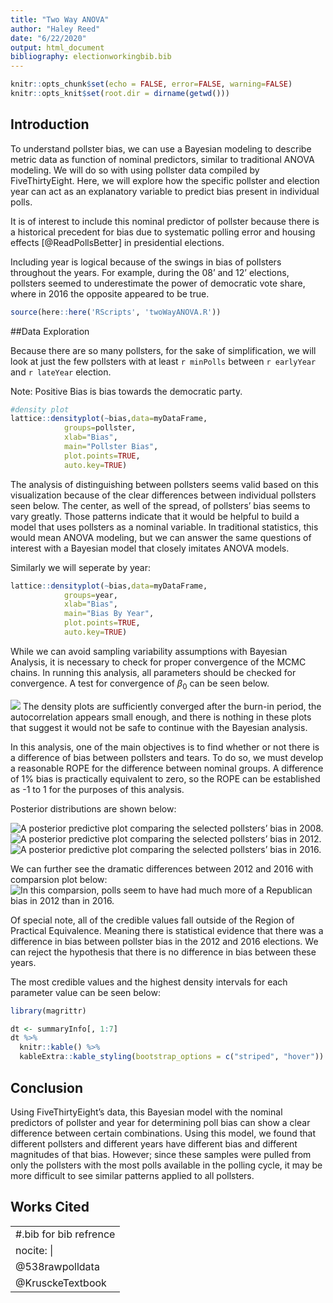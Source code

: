```yaml
---
title: "Two Way ANOVA"
author: "Haley Reed"
date: "6/22/2020"
output: html_document
bibliography: electionworkingbib.bib
---
```


```r
knitr::opts_chunk$set(echo = FALSE, error=FALSE, warning=FALSE)
knitr::opts_knit$set(root.dir = dirname(getwd()))
```

## Introduction

To understand pollster bias, we can use a Bayesian modeling to describe metric data as function of nominal predictors, similar to traditional ANOVA modeling. We will do so with using pollster data compiled by FiveThirtyEight. Here, we will explore how the specific pollster and election year can act as an explanatory variable to predict bias present in individual polls. 

It is of interest to include this nominal predictor of pollster because there is a historical precedent for bias due to systematic polling error and housing effects [@ReadPollsBetter] in presidential elections. 

Including year is logical because of the swings in bias of pollsters throughout the years. For example, during the 08' and 12' elections, pollsters seemed to underestimate the power of democratic vote share, where in 2016 the opposite appeared to be true.

```r
source(here::here('RScripts', 'twoWayANOVA.R'))
```

##Data Exploration

Because there are so many pollsters, for the sake of simplification, we will look at just the few pollsters with at least `r minPolls` between `r earlyYear` and `r lateYear` election.

Note: Positive Bias is bias towards the democratic party. 

```r
#density plot 
lattice::densityplot(~bias,data=myDataFrame,
            groups=pollster,
            xlab="Bias",
            main="Pollster Bias",
            plot.points=TRUE,
            auto.key=TRUE)
```

The analysis of distinguishing between pollsters seems valid based on this visualization because of the clear differences between individual pollsters seen below. The center, as well of the spread, of pollsters' bias seems to vary greatly. Those patterns indicate that it would be helpful to build a model that uses pollsters as a nominal variable. In traditional statistics, this would mean ANOVA modeling, but we can answer the same questions of interest with a Bayesian model that closely imitates ANOVA models. 

Similarly we will seperate by year:

```r
lattice::densityplot(~bias,data=myDataFrame,
            groups=year,
            xlab="Bias",
            main="Bias By Year",
            plot.points=TRUE,
            auto.key=TRUE)
```

While we can avoid sampling variability assumptions with Bayesian Analysis, it is necessary to check for proper convergence of the MCMC chains. In running this analysis, all parameters should be checked for convergence. A test for convergence of $\beta_{0}$ can be seen below.

![](Figures/YearPollsterNoramalHom-Diagb0.png)
The density plots are sufficiently converged after the burn-in period, the autocorrelation appears small enough, and there is nothing in these plots that suggest it would not be safe to continue with the Bayesian analysis.

In this analysis, one of the main objectives is to find whether or not there is a difference of bias between pollsters and tears. To do so, we must develop a reasonable ROPE for the difference between nominal groups. A difference of 1% bias is practically equivalent to zero, so the ROPE can be established as -1 to 1 for the purposes of this analysis.

Posterior distributions are shown below:

![A posterior predictive plot comparing the selected pollsters' bias in 2008.](Figures/YearPollsterNoramalHom-PostPred-2008.png)
![A posterior predictive plot comparing the selected pollsters' bias in 2012.](Figures/YearPollsterNoramalHom-PostPred-2012.png)
![A posterior predictive plot comparing the selected pollsters' bias in 2016.](Figures/YearPollsterNoramalHom-PostPred-2016.png)

We can further see the dramatic differences between 2012 and 2016 with comparsion plot below:
![In this comparsion, polls seem to have had much more of a Republican bias in 2012 than in 2016.](Figures/YearPollsterNormalHom-2012-vs-2008.png)

Of special note, all of the credible values fall outside of the Region of Practical Equivalence. Meaning there is statistical evidence that there was a difference in bias between pollster bias in the 2012 and 2016 elections. We can reject the hypothesis that there is no difference in bias between these years.

The most credible values and the highest density intervals for each parameter value can be seen below:

```r
library(magrittr)

dt <- summaryInfo[, 1:7]
dt %>%
  knitr::kable() %>%
  kableExtra::kable_styling(bootstrap_options = c("striped", "hover"))
```

## Conclusion

Using FiveThirtyEight's data, this Bayesian model with the nominal predictors of pollster and year for determining poll bias can show a clear difference between certain combinations. Using this model, we found that different pollsters and different years have different bias and different magnitudes of that bias. However; since these samples were pulled from only the pollsters with the most polls available in the polling cycle, it may be more difficult to see similar patterns applied to all pollsters. 


\newpage
## Works Cited

---
#.bib for bib refrence
nocite: |
  @538rawpolldata
  @KrusckeTextbook
---